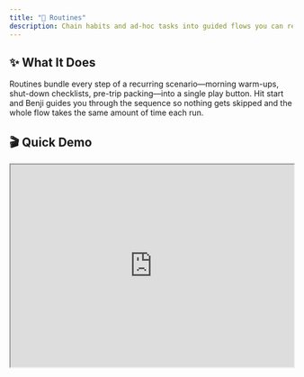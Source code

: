 ```yaml
---
title: "🧩 Routines"
description: Chain habits and ad-hoc tasks into guided flows you can replay, share, and schedule
---
```


## ✨ What It Does

Routines bundle every step of a recurring scenario—morning warm-ups, shut-down checklists, pre-trip packing—into a single play button. Hit start and Benji guides you through the sequence so nothing gets skipped and the whole flow takes the same amount of time each run.

## 🎬 Quick Demo

<iframe
  src="https://www.youtube.com/embed/YQlh-OYmeXU"
  title="Benji Routines Walkthrough"
  width="100%"
  height="360"
  style={{ border: 0, borderRadius: "12px", marginBottom: "1.5rem" }}
  allow="accelerometer; autoplay; clipboard-write; encrypted-media; gyroscope; picture-in-picture; web-share"
  allowFullScreen
/>

## 🚪 Access & Activation

Enable Routines from `Settings → Features → Routines`. See the [Enabling Features guide](/docs/enabling-features) for details on feature toggles and visibility options.

## 🧭 Core Workflow

- Click **Create routine** to open the form. Set a name and emoji, pick a time of day (Any, Morning, Afternoon, Evening, Night), choose the days it should appear (all enabled by default), and optionally start it paused.
- Time-of-day and day selections feed the routine filters so it shows up exactly when you need it—in the list, widget, and player.
- After saving, open the routine’s ••• menu → **Edit routine items** to build the step list:
  - **Habit steps** reference existing habits (or let you create new ones inline). They inherit habit duration and completion rules and update the underlying habit log.
  - **Item steps** are one-off tasks such as “Pack chargers” or “Open windows”. They’re perfect for checklists you don’t want stored as habits. Give them durations to keep totals accurate.
- Drag to reorder steps; the editor constantly updates the routine’s total duration so you know how long the full flow takes before scheduling it or dropping it into the planner.

### 🧱 Habit Steps vs. Item Steps

- **Habit steps**: best for ongoing habits you already track. They award habit points, respect habit privacy, and show up in habit stats. Use them when the step should influence your habit grade or appear elsewhere in Benji.
- **Item steps**: standalone checklist entries that live only inside the routine, leaving habit streaks and points untouched—perfect for packing lists, travel prep, or occasional chores that you still want in the flow.

## 🗂️ Collaboration & Sharing

- Open a routine’s menu → **Sharing** to invite teammates. Invited users can play the routine, contribute completions, and see active progress.
- Routine invites surface in the header (desktop) and filters popover (mobile) so you can accept or decline on any device.
- Habits inside a shared routine keep their own privacy: assigned habits still belong to their original owners, and completions respect each habit’s privacy setting.

## ▶️ Running a Routine

- Click a routine card to start a run. Every launch creates (or resumes) a routine instance with a progress bar, completed/remaining counts, and quick navigation.
- Active instances appear in the left sidebar so you can reopen them in a modal while you work elsewhere in Benji.
- Use the view toggle:
  - **Player** focuses on the current step with large controls.
  - **List** shows every step so you can mark items non-linearly when you already know the flow.
- Habit steps provide dedicated **Done**, **Skip**, and **Fail** buttons. Item steps use the same controls. Keyboard shortcuts (`Alt/Option` for Skip, `Cmd/Ctrl` for Fail) remain optional—you can always use the buttons or menu.
- Habit steps update the underlying habit log instantly; item steps only affect the routine instance. Jump back or forward, or use **Reset** to clear the whole instance without touching the routine definition.
- Routine instances remember your position automatically. If you pause halfway through, reopening the instance picks up exactly where you left off.

## 🗓️ Scheduling & Planner Integration

- Routine duration equals the sum of step durations. When you drop a routine onto the planner calendar, Benji blocks out that amount of time so your schedule matches reality.
- Planner events created from routines link back to the player, making it easy to start the flow when the calendar reminder fires.

## 📊 Widgets & Dashboards

- **Routines widget** (My Day): shows routines matching the current time (or “Any” time) and lets you launch them instantly. Widget settings let you include/exclude “Any” time routines or show routines created by collaborators.
- Routines inherit the same durations you defined in the editor, so scheduling them on My Day or in Planner keeps your dashboard timeline accurate.

## ⚡ Alfred & Quick Actions

Learn more about Alfred in the [Alfred & Spotlight guide](/docs/alfred-spotlight).

- **Create routine**: opens the routine creation form
- Search for specific routines to open or launch them
- Access pending routine invites and recently active runs

## ⌨️ Keyboard Shortcuts

- `Cmd/Ctrl + K`: open Alfred to access Routines commands
- `Alt/Option + click` on a step to log a **Skip** instantly (works in Player and List views)
- `Cmd/Ctrl + click` on a step to mark it **Failed** without opening the menu

## 🔐 Global Settings & Privacy

- Feature visibility, widget toggles, and invite management all live under `Settings → Features → Routines`.
- Timeline visibility flows through the underlying habits; when you mark habit steps done from the player they respect each habit’s privacy and point rules.
- Sharing access is scoped per routine: collaborators you invite can run and edit, while uninvited teammates can’t see the flow.

## 🏆 Timeline & Points

- Leaderboard changes come from the habit steps you log; item steps stay internal to the routine.
- Resetting or pausing a routine instance leaves underlying habit logs untouched, so timeline and leaderboard totals remain consistent.

## 🔗 Integrations & Dependencies

- Habit steps update the associated habit logs immediately, influencing Habit widgets, scores, and planner blocks.
- Dropping routines into Planner creates linked events that maintain duration parity and provide a quick jump back into the player.
- Shared routines respect the same infrastructure as Habit lists and planner invites, so keep those integrations healthy for smooth collaboration.

## 😌 Pausing Routines

- Heading out on vacation or shelving a flow for a season? Mark the routine as **Paused** from the edit dialog. Paused routines disappear from the widget and player until you unpause them, but every habit/item remains intact for later runs.
